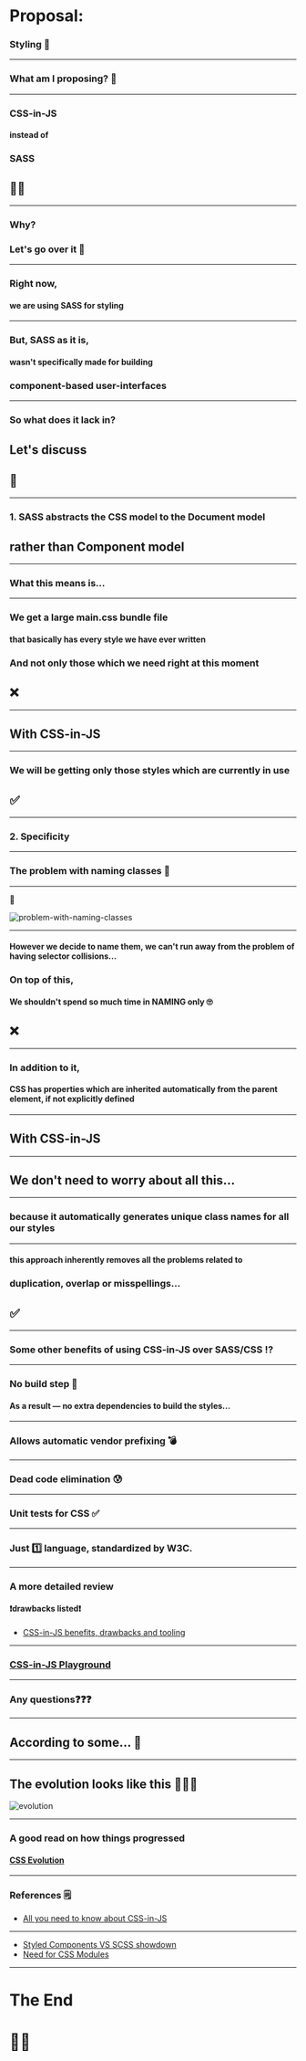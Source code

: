 
<Head>
  <title>CSS-in-JS vs SASS</title>
</Head>  


# Proposal:
### Styling 🌈

---

### What am I proposing? 🌹

---

### CSS-in-JS 
#### instead of 
### SASS 
## 💁‍♂️

---

### Why?
### Let's go over it 🚀

---

### Right now, 
#### we are using SASS for styling

---

### But, SASS as it is, 
#### wasn't specifically made for building 
### component-based user-interfaces

---

### So what does it lack in?
## Let's discuss
## 💬

---

### 1. SASS abstracts the CSS model to the Document model
## rather than Component model

---

### What this means is...

---

### We get a large main.css bundle file
#### that basically has every style we have ever written
### And not only those which we need right at this moment
## ❌

---

## With CSS-in-JS

---

### We will be getting only those styles which are currently in use
## ✅

---

### 2. Specificity

---

### The problem with naming classes 🤷

---

🤣

<img src="https://i.imgur.com/FGwQ951.png" alt="problem-with-naming-classes" />

---

#### However we decide to name them, we can't run away from the problem of having selector collisions...

### On top of this,
#### We shouldn't spend so much time in NAMING only 🙄
## ❌

---

### In addition to it, 
#### CSS has properties which are inherited automatically from the parent element, if not explicitly defined

---

## With CSS-in-JS

---

## We don't need to worry about all this...

---

### because it automatically generates unique class names for all our styles

---

#### this approach inherently removes all the problems related to
### duplication, overlap or misspellings...
## ✅

---

### Some other benefits of using CSS-in-JS over SASS/CSS ⁉️

---

### No build step 🔨
#### As a result — no extra dependencies to build the styles...

---

### Allows automatic vendor prefixing 💣

---

### Dead code elimination 😰

---

### Unit tests for CSS ✅

---

### Just 1️⃣ language, standardized by W3C. 

---

### A more detailed review
#### ❗drawbacks listed❗
- [CSS-in-JS benefits, drawbacks and tooling](https://objectpartners.com/2017/11/03/css-in-js-benefits-drawbacks-and-tooling/)

---

### [CSS-in-JS Playground](https://css-in-js-playground.com/)

---

### Any questions❓❓❓

---

## According to some... 🤖

---

## The evolution looks like this 🤣🙅‍♂️

<img src="https://i.imgur.com/fFG05vh.png" alt="evolution" />

---

### A good read on how things progressed

#### [CSS Evolution](https://medium.com/@perezpriego7/css-evolution-from-css-sass-bem-css-modules-to-styled-components-d4c1da3a659b)

---

### References 🗒️

- [All you need to know about CSS-in-JS](https://hackernoon.com/all-you-need-to-know-about-css-in-js-984a72d48ebc)

---

- [Styled Components VS SCSS showdown](https://www.reddit.com/r/reactjs/comments/6v0rnk/styledcomponents_vs_scss_showdown/)
- [Need for CSS Modules](https://css-tricks.com/css-modules-part-1-need/)

---

# The End
# 🍻🍷
